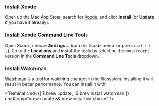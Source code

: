 
<Step label="1">

### Install Xcode

Open up the Mac App Store, search for [Xcode](https://apps.apple.com/us/app/xcode/id497799835), and click **Install** (or **Update** if you have it already).

</Step>

<Step label="2">

### Install Xcode Command Line Tools

Open Xcode, choose **Settings...** from the Xcode menu (or press <kbd>cmd ⌘</kbd> + <kbd>,</kbd>). Go to the **Locations** and install the tools by selecting the most recent version in the **Command Line Tools** dropdown.

<ContentSpotlight
  alt="Xcode preferences"
  src="/static/images/ios-simulator/xcode-command-line.png"
  className="max-w-[580px]"
/>

</Step>

<Step label="3">

### Install Watchman

[Watchman](https://facebook.github.io/watchman/docs/install#macos) is a tool for watching changes in the filesystem. Installing it will result in better performance. You can install it with:

<Terminal
  cmd={['$ brew update', '$ brew install watchman']}
  cmdCopy="brew update && brew install watchman"
/>

</Step>
